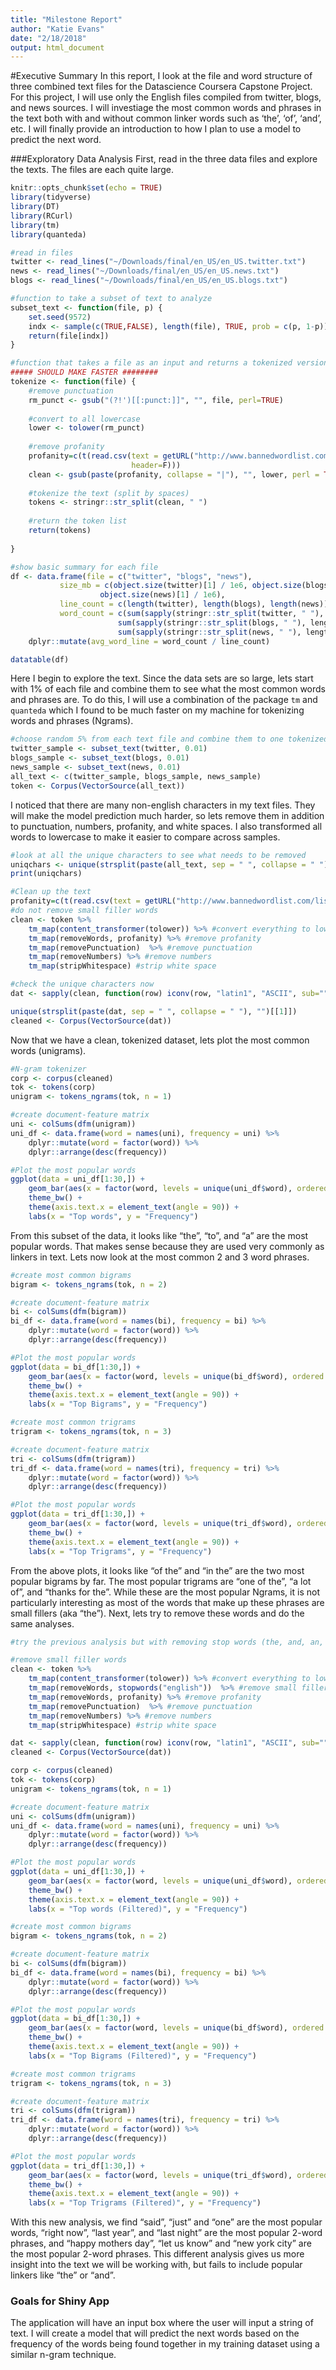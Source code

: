 ```yaml
---
title: "Milestone Report"
author: "Katie Evans"
date: "2/18/2018"
output: html_document
---
```


#Executive Summary
In this report, I look at the file and word structure of three combined text files for the Datascience Coursera Capstone Project. For this project, I will use only the English files compiled from twitter, blogs, and news sources. I will investiage the most common words and phrases in the text both with and without common linker words such as 'the', 'of', 'and', etc. I will finally provide an introduction to how I plan to use a model to predict the next word.

###Exploratory Data Analysis
First, read in the three data files and explore the texts. The files are each quite large. 

```r
knitr::opts_chunk$set(echo = TRUE)
library(tidyverse)
library(DT)
library(RCurl)
library(tm)
library(quanteda)

#read in files
twitter <- read_lines("~/Downloads/final/en_US/en_US.twitter.txt")
news <- read_lines("~/Downloads/final/en_US/en_US.news.txt")
blogs <- read_lines("~/Downloads/final/en_US/en_US.blogs.txt")

#function to take a subset of text to analyze
subset_text <- function(file, p) {
    set.seed(9572)
    indx <- sample(c(TRUE,FALSE), length(file), TRUE, prob = c(p, 1-p))
    return(file[indx])
}

#function that takes a file as an input and returns a tokenized version of it:
##### SHOULD MAKE FASTER ########
tokenize <- function(file) {
    #remove punctuation
    rm_punct <- gsub("(?!')[[:punct:]]", "", file, perl=TRUE)
    
    #convert to all lowercase
    lower <- tolower(rm_punct)
    
    #remove profanity
    profanity=c(t(read.csv(text = getURL("http://www.bannedwordlist.com/lists/swearWords.csv"),
                           header=F)))
    clean <- gsub(paste(profanity, collapse = "|"), "", lower, perl = TRUE, ignore.case = TRUE)
    
    #tokenize the text (split by spaces)
    tokens <- stringr::str_split(clean, " ")
    
    #return the token list
    return(tokens)
 
}

#show basic summary for each file
df <- data.frame(file = c("twitter", "blogs", "news"),
           size_mb = c(object.size(twitter)[1] / 1e6, object.size(blogs)[1] / 1e6,
                    object.size(news)[1] / 1e6),
           line_count = c(length(twitter), length(blogs), length(news)),
           word_count = c(sum(sapply(stringr::str_split(twitter, " "), length)),
                        sum(sapply(stringr::str_split(blogs, " "), length)),
                        sum(sapply(stringr::str_split(news, " "), length)))) %>%
    dplyr::mutate(avg_word_line = word_count / line_count)

datatable(df)

```

Here I begin to explore the text. Since the data sets are so large, lets start with 1% of each file and combine them to see what the most common words and phrases are. To do this, I will use a combination of the package `tm` and `quanteda` which I found to be much faster on my machine for tokenizing words and phrases (Ngrams).



```r

#choose random 5% from each text file and combine them to one tokenized training file
twitter_sample <- subset_text(twitter, 0.01)
blogs_sample <- subset_text(blogs, 0.01)
news_sample <- subset_text(news, 0.01)
all_text <- c(twitter_sample, blogs_sample, news_sample)
token <- Corpus(VectorSource(all_text))

```

I noticed that there are many non-english characters in my text files. They will make the model prediction much harder, so lets remove them in addition to punctuation, numbers, profanity, and white spaces. I also transformed all words to lowercase to make it easier to compare across samples.

```r
#look at all the unique characters to see what needs to be removed
uniqchars <- unique(strsplit(paste(all_text, sep = " ", collapse = " "), "")[[1]])
print(uniqchars)

#Clean up the text
profanity=c(t(read.csv(text = getURL("http://www.bannedwordlist.com/lists/swearWords.csv"), header=F)))
#do not remove small filler words
clean <- token %>%
    tm_map(content_transformer(tolower)) %>% #convert everything to lower
    tm_map(removeWords, profanity) %>% #remove profanity
    tm_map(removePunctuation)  %>% #remove punctuation
    tm_map(removeNumbers) %>% #remove numbers
    tm_map(stripWhitespace) #strip white space

#check the unique characters now
dat <- sapply(clean, function(row) iconv(row, "latin1", "ASCII", sub=""))

unique(strsplit(paste(dat, sep = " ", collapse = " "), "")[[1]])
cleaned <- Corpus(VectorSource(dat))

```

Now that we have a clean, tokenized dataset, lets plot the most common words (unigrams).

```r

#N-gram tokenizer
corp <- corpus(cleaned)
tok <- tokens(corp)
unigram <- tokens_ngrams(tok, n = 1)

#create document-feature matrix
uni <- colSums(dfm(unigram))
uni_df <- data.frame(word = names(uni), frequency = uni) %>%
    dplyr::mutate(word = factor(word)) %>%
    dplyr::arrange(desc(frequency))

#Plot the most popular words
ggplot(data = uni_df[1:30,]) +
    geom_bar(aes(x = factor(word, levels = unique(uni_df$word), ordered = T), y = frequency), stat = "identity") +
    theme_bw() +
    theme(axis.text.x = element_text(angle = 90)) +
    labs(x = "Top words", y = "Frequency")

```

From this subset of the data, it looks like "the", "to", and "a" are the most popular words. That makes sense because they are used very commonly as linkers in text. Lets now look at the most common 2 and 3 word phrases.

``` r

#create most common bigrams
bigram <- tokens_ngrams(tok, n = 2)

#create document-feature matrix
bi <- colSums(dfm(bigram))
bi_df <- data.frame(word = names(bi), frequency = bi) %>%
    dplyr::mutate(word = factor(word)) %>%
    dplyr::arrange(desc(frequency))

#Plot the most popular words
ggplot(data = bi_df[1:30,]) +
    geom_bar(aes(x = factor(word, levels = unique(bi_df$word), ordered = T), y = frequency), stat = "identity") +
    theme_bw() +
    theme(axis.text.x = element_text(angle = 90)) +
    labs(x = "Top Bigrams", y = "Frequency")

#create most common trigrams
trigram <- tokens_ngrams(tok, n = 3)

#create document-feature matrix
tri <- colSums(dfm(trigram))
tri_df <- data.frame(word = names(tri), frequency = tri) %>%
    dplyr::mutate(word = factor(word)) %>%
    dplyr::arrange(desc(frequency))

#Plot the most popular words
ggplot(data = tri_df[1:30,]) +
    geom_bar(aes(x = factor(word, levels = unique(tri_df$word), ordered = T), y = frequency), stat = "identity") +
    theme_bw() +
    theme(axis.text.x = element_text(angle = 90)) +
    labs(x = "Top Trigrams", y = "Frequency")

```

From the above plots, it looks like "of the" and "in the" are the two most popular bigrams by far. The most popular trigrams are "one of the", "a lot of", and "thanks for the". While these are the most popular Ngrams, it is not particularly interesting as most of the words that make up these phrases are small fillers (aka "the"). Next, lets try to remove these words and do the same analyses.

```r

#try the previous analysis but with removing stop words (the, and, an, but, i etc...)

#remove small filler words
clean <- token %>%
    tm_map(content_transformer(tolower)) %>% #convert everything to lower
    tm_map(removeWords, stopwords("english"))  %>% #remove small filler words like 'the', 'an', 'a', etc.
    tm_map(removeWords, profanity) %>% #remove profanity
    tm_map(removePunctuation)  %>% #remove punctuation
    tm_map(removeNumbers) %>% #remove numbers
    tm_map(stripWhitespace) #strip white space

dat <- sapply(clean, function(row) iconv(row, "latin1", "ASCII", sub=""))
cleaned <- Corpus(VectorSource(dat))

corp <- corpus(cleaned)
tok <- tokens(corp)
unigram <- tokens_ngrams(tok, n = 1)

#create document-feature matrix
uni <- colSums(dfm(unigram))
uni_df <- data.frame(word = names(uni), frequency = uni) %>%
    dplyr::mutate(word = factor(word)) %>%
    dplyr::arrange(desc(frequency))

#Plot the most popular words
ggplot(data = uni_df[1:30,]) +
    geom_bar(aes(x = factor(word, levels = unique(uni_df$word), ordered = T), y = frequency), stat = "identity") +
    theme_bw() +
    theme(axis.text.x = element_text(angle = 90)) +
    labs(x = "Top words (Filtered)", y = "Frequency")

#create most common bigrams
bigram <- tokens_ngrams(tok, n = 2)

#create document-feature matrix
bi <- colSums(dfm(bigram))
bi_df <- data.frame(word = names(bi), frequency = bi) %>%
    dplyr::mutate(word = factor(word)) %>%
    dplyr::arrange(desc(frequency))

#Plot the most popular words
ggplot(data = bi_df[1:30,]) +
    geom_bar(aes(x = factor(word, levels = unique(bi_df$word), ordered = T), y = frequency), stat = "identity") +
    theme_bw() +
    theme(axis.text.x = element_text(angle = 90)) +
    labs(x = "Top Bigrams (Filtered)", y = "Frequency")

#create most common trigrams
trigram <- tokens_ngrams(tok, n = 3)

#create document-feature matrix
tri <- colSums(dfm(trigram))
tri_df <- data.frame(word = names(tri), frequency = tri) %>%
    dplyr::mutate(word = factor(word)) %>%
    dplyr::arrange(desc(frequency))

#Plot the most popular words
ggplot(data = tri_df[1:30,]) +
    geom_bar(aes(x = factor(word, levels = unique(tri_df$word), ordered = T), y = frequency), stat = "identity") +
    theme_bw() +
    theme(axis.text.x = element_text(angle = 90)) +
    labs(x = "Top Trigrams (Filtered)", y = "Frequency")


```

With this new analysis, we find "said", "just" and "one" are the most popular words, "right now", "last year", and "last night" are the most popular 2-word phrases, and "happy mothers day", "let us know" and "new york city" are the most popular 2-word phrases. This different analysis gives us more insight into the text we will be working with, but fails to include popular linkers like "the" or "and".

### Goals for Shiny App
The application will have an input box where the user will input a string of text. I will create a model that will predict the next words based on the frequency of the words being found together in my training dataset using a similar n-gram technique.



